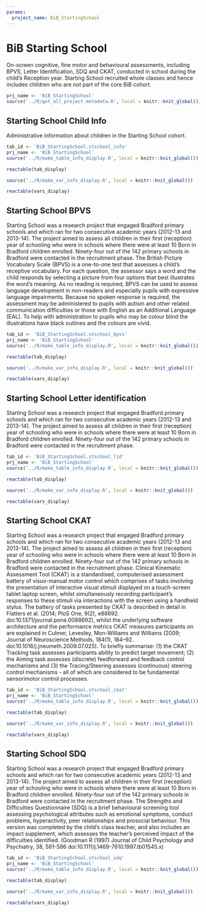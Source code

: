 ```yaml
---
params:
  project_name: BiB_StartingSchool
---
```




# BiB Starting School {#BiB_StartingSchool}


On-screen cognitive, fine motor and behavioural assessments, including BPVS, Letter Identification, SDQ and CKAT, conducted in school during the child's Reception year. Starting School recruited whole classes and hence includes children who are not part of the core BiB cohort.



```r
prj_name <- 'BiB_StartingSchool'
source('../R/get_all_project_metadata.R', local = knitr::knit_global())
```
## Starting School Child Info {#BiB_StartingSchool.stschool_info}


Administrative information about children in the Starting School cohort.



```r
tab_id <- 'BiB_StartingSchool.stschool_info'
prj_name <- 'BiB_StartingSchool'
source('../R/make_table_info_display.R', local = knitr::knit_global())
```



```r
reactable(tab_display)
```



```r
source('../R/make_var_info_display.R', local = knitr::knit_global())
```



```r
reactable(vars_display)
```



## Starting School BPVS {#BiB_StartingSchool.stschool_bpvs}


Starting School was a research project that engaged Bradford primary schools and which ran for two consecutive academic years (2012-13 and 2013-14). The project aimed to assess all children in their first (reception) year of schooling who were in schools where there were at least 10 Born in Bradford children enrolled. Ninety-four out of the 142 primary schools in Bradford were contacted in the recruitment phase. The British Picture Vocabulary Scale (BPVS) is a one-to-one test that assesses a child’s receptive vocabulary. For each question, the assessor says a word and the child responds by selecting a picture from four options that best illustrates the word's meaning. As no reading is required, BPVS can be used to assess language development in non-readers and especially pupils with expressive language impairments. Because no spoken response is required, the assessment may be administered to pupils with autism and other related communication difficulties or those with English as an Additional Language (EAL). To help with administration to pupils who may be colour blind the illustrations have black outlines and the colours are vivid.



```r
tab_id <- 'BiB_StartingSchool.stschool_bpvs'
prj_name <- 'BiB_StartingSchool'
source('../R/make_table_info_display.R', local = knitr::knit_global())
```



```r
reactable(tab_display)
```



```r
source('../R/make_var_info_display.R', local = knitr::knit_global())
```



```r
reactable(vars_display)
```



## Starting School Letter identification {#BiB_StartingSchool.stschool_lid}


Starting School was a research project that engaged Bradford primary schools and which ran for two consecutive academic years (2012-13 and 2013-14). The project aimed to assess all children in their first (reception) year of schooling who were in schools where there were at least 10 Born in Bradford children enrolled. Ninety-four out of the 142 primary schools in Bradford were contacted in the recruitment phase.



```r
tab_id <- 'BiB_StartingSchool.stschool_lid'
prj_name <- 'BiB_StartingSchool'
source('../R/make_table_info_display.R', local = knitr::knit_global())
```



```r
reactable(tab_display)
```



```r
source('../R/make_var_info_display.R', local = knitr::knit_global())
```



```r
reactable(vars_display)
```



## Starting School CKAT {#BiB_StartingSchool.stschool_ckat}


Starting School was a research project that engaged Bradford primary schools and which ran for two consecutive academic years (2012-13 and 2013-14). The project aimed to assess all children in their first (reception) year of schooling who were in schools where there were at least 10 Born in Bradford children enrolled. Ninety-four out of the 142 primary schools in Bradford were contacted in the recruitment phase. Clinical Kinematic Assessment Tool (CKAT) is a standardised, computerised assessment battery of visuo-manual motor control which comprises of tasks involving the presentation of interactive visual stimuli displayed on a touch-screen tablet laptop screen, whilst simultaneously recording participant’s responses to these stimuli via interactions with the screen using a handheld stylus. The battery of tasks presented by CKAT is described in detail in Flatters et al. (2014; PloS One, 9(2), e88692. doi:10.1371/journal.pone.0088692), whilst the underlying software architecture and the performance metrics CKAT measures participants on are explained in Culmer, Levesley, Mon-Williams and Williams (2009; Journal of Neuroscience Methods, 184(1), 184–92. doi:10.1016/j.jneumeth.2009.07.025). To briefly summarise: (1) the CKAT Tracking task assesses participants ability to predict target movement; (2) the Aiming task assesses (discrete) feedforward and feedback control mechanisms and (3) the Tracing/Steering assesses (continuous) steering control mechanisms - all of which are considered to be fundamental sensorimotor control processes.



```r
tab_id <- 'BiB_StartingSchool.stschool_ckat'
prj_name <- 'BiB_StartingSchool'
source('../R/make_table_info_display.R', local = knitr::knit_global())
```



```r
reactable(tab_display)
```



```r
source('../R/make_var_info_display.R', local = knitr::knit_global())
```



```r
reactable(vars_display)
```



## Starting School SDQ {#BiB_StartingSchool.stschool_sdq}


Starting School was a research project that engaged Bradford primary schools and which ran for two consecutive academic years (2012-13 and 2013-14). The project aimed to assess all children in their first (reception) year of schooling who were in schools where there were at least 10 Born in Bradford children enrolled. Ninety-four out of the 142 primary schools in Bradford were contacted in the recruitment phase. The Strengths and Difficulties Questionnaire (SDQ) is a brief behavioural screening tool assessing psychological attributes such as emotional symptoms, conduct problems, hyperactivity, peer relationships and prosocial behaviour. This version was completed by the child's class teacher, and also includes an impact supplement, which assesses the teacher's perceived impact of the difficulties identified. (Goodman R (1997) Journal of Child Psychology and Psychiatry, 38, 581-586 doi:10.1111/j.1469-7610.1997.tb01545.x)



```r
tab_id <- 'BiB_StartingSchool.stschool_sdq'
prj_name <- 'BiB_StartingSchool'
source('../R/make_table_info_display.R', local = knitr::knit_global())
```



```r
reactable(tab_display)
```



```r
source('../R/make_var_info_display.R', local = knitr::knit_global())
```



```r
reactable(vars_display)
```



